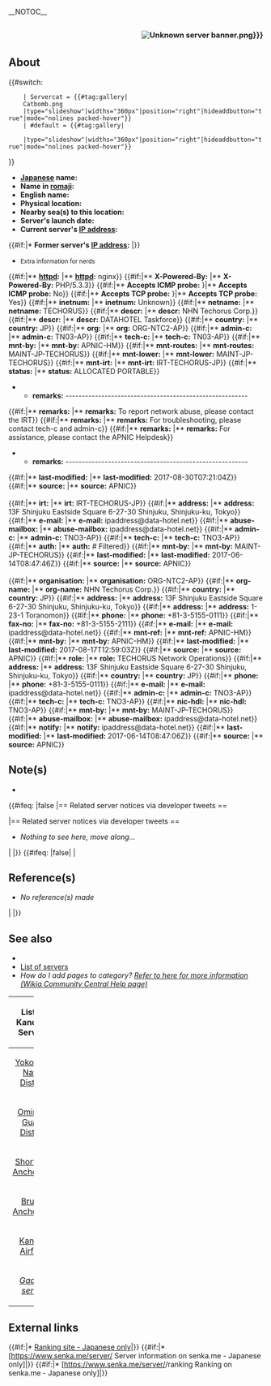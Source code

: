 __NOTOC__
== <span style="float:right; font-size:70%;">{{Event/DetailToggle}} [[File:{{{server_banner|Unknown server banner.png}}}]]</span><br><br>About ==

{{clear}}

<div class="mw-collapsible mw-expanded" >

{{#switch:{{PAGENAME}}
     | Servercat = {{#tag:gallery| 
     Catbomb.png
     |type="slideshow"|widths="360px"|position="right"|hideaddbutton="true"|mode="nolines packed-hover"}}
     | #default = {{#tag:gallery| 
     {{{galleries}}}
     |type="slideshow"|widths="360px"|position="right"|hideaddbutton="true"|mode="nolines packed-hover"}}
}}

* '''[[wikipedia:Japanese_language|Japanese]] name:''' <span style="cursor:help;" title="{{{kana|}}}">{{{jpname|Unspecified}}}</span>
* '''Name in [[wikipedia:Romanization_of_Japanese|romaji]]:''' {{{romaji|Unspecified}}}
* '''English name:''' {{{engname|Unspecified}}}
* '''Physical location:''' {{{location|Unspecified}}}
* '''Nearby sea(s) to this location:''' {{{seas|Unspecified}}}
* '''Server's launch date:''' {{{launchdate|Unknown}}}
* '''Current server's [[wikipedia:IP_address|IP address]]<span class="mw-customtoggle-nerds" style="cursor:pointer;">:</span>''' {{{IPaddr|Unknown}}}
{{#if:{{{oldIPaddr|}}}|* '''Former server's [[wikipedia:IP_address|IP address]]:''' {{{oldIPaddr}}}|}}
<div class="mw-collapsible mw-collapsed" id="mw-customcollapsible-nerds">
*<small>Extra information for nerds</small>
{{#if:{{{httpd|}}}|** '''[[wikipedia:Httpd|httpd]]:''' {{{httpd}}}|** '''[[wikipedia:Httpd|httpd]]:''' nginx}}
{{#if:{{{xpoweredby|}}}|** '''X-Powered-By:''' {{{xpoweredby}}}|** '''X-Powered-By:''' PHP/5.3.3}}
{{#if:{{{ICMP|}}}|** '''Accepts ICMP probe:''' {{{ICMP}}}}|** '''Accepts ICMP probe:''' No}}
{{#if:{{{TCP|}}}|** '''Accepts TCP probe:''' {{{TCP}}}}|** '''Accepts TCP probe:''' Yes}}
{{#if:{{{inetnum|}}}|** '''inetnum:''' {{{inetnum}}}|** '''inetnum:''' Unknown}}
{{#if:{{{netname|}}}|** '''netname:''' {{{netname}}}|** '''netname:''' TECHORUS}}
{{#if:{{{descr0|}}}|** '''descr:''' {{{descr0}}}|** '''descr:''' NHN Techorus Corp.}}
{{#if:{{{descr1|}}}|** '''descr:''' {{{descr1}}}|** '''descr:''' DATAHOTEL Taskforce}}
{{#if:{{{country|}}}|** '''country:''' {{{country}}}|** '''country:''' JP}}
{{#if:{{{org|}}}|** '''org:''' {{{org}}}|** '''org:''' ORG-NTC2-AP}}
{{#if:{{{admin-c|}}}|** '''admin-c:''' {{{admin-c}}}|** '''admin-c:''' TN03-AP}}
{{#if:{{{tech-c|}}}|** '''tech-c:''' {{{tech-c}}}|** '''tech-c:''' TN03-AP}}
{{#if:{{{mnt-by|}}}|** '''mnt-by:''' {{{mnt-by}}}|** '''mnt-by:''' APNIC-HM}}
{{#if:{{{mnt-routes|}}}|** '''mnt-routes:''' {{{mnt-routes}}}|** '''mnt-routes:''' MAINT-JP-TECHORUS}}
{{#if:{{{mnt-lower|}}}|** '''mnt-lower:''' {{{mnt-lower}}}|** '''mnt-lower:''' MAINT-JP-TECHORUS}}
{{#if:{{{mnt-irt|}}}|** '''mnt-irt:''' {{{mnt-irt}}}|** '''mnt-irt:''' IRT-TECHORUS-JP}}
{{#if:{{{status|}}}|** '''status:''' {{{status}}}|** '''status:''' ALLOCATED PORTABLE}}
<!-- ** '''remarks:''' -+-+-+-+-+-+-+-+-+-+-+-++-+-+-+-+-+-+-+-+-+-+-+-+-+-+-+ -->
** '''remarks:''' --------------------------------------------------------
{{#if:{{{remarks0|}}}|** '''remarks:''' {{{remarks0}}}|** '''remarks:''' To report network abuse, please contact the IRT}}
{{#if:{{{remarks1|}}}|** '''remarks:''' {{{remarks1}}}|** '''remarks:''' For troubleshooting, please contact tech-c and admin-c}}
{{#if:{{{remarks2|}}}|** '''remarks:''' {{{remarks2}}}|** '''remarks:''' For assistance, please contact the APNIC Helpdesk}}
** '''remarks:''' --------------------------------------------------------
<!-- ** '''remarks:''' -+-+-+-+-+-+-+-+-+-+-+-++-+-+-+-+-+-+-+-+-+-+-+-+-+-+-+ -->
<!--
{{#if:{{{changed0|}}}|** '''changed:''' {{{changed0}}}|** '''changed:''' hm-changed@apnic.net 20120423}}
{{#if:{{{changed1|}}}|** '''changed:''' {{{changed2}}}|** '''changed:''' hm-changed@apnic.net 20141119}}
{{#if:{{{changed2|}}}|** '''changed:''' {{{changed3}}}|** '''changed:''' hm-changed@apnic.net 20151029}}
-->
{{#if:{{{last-modified0|}}}|** '''last-modified:''' {{{last-modified0}}}|** '''last-modified:''' 2017-08-30T07:21:04Z}}
{{#if:{{{source|}}}|** '''source:''' {{{source}}}|** '''source:''' APNIC}}<br><br>
{{#if:{{{mnt-irt|}}}|** '''irt:''' {{{mnt-irt}}}|** '''irt:''' IRT-TECHORUS-JP}}
{{#if:{{{address0|}}}|** '''address:''' {{{address0}}}|** '''address:''' 13F Shinjuku Eastside Square 6-27-30 Shinjuku, Shinjuku-ku, Tokyo}}
{{#if:{{{email|}}}|** '''e-mail:''' {{{email}}}|** '''e-mail:''' ipaddress@data-hotel.net}}
{{#if:{{{abuse|}}}|** '''abuse-mailbox:''' {{{abuse}}}|** '''abuse-mailbox:''' ipaddress@data-hotel.net}}
{{#if:{{{admin-c||}}}|** '''admin-c:''' {{{admin-c}}}|** '''admin-c:''' TNO3-AP}}
{{#if:{{{tech-c|}}}|** '''tech-c:''' {{{tech-c}}}|** '''tech-c:''' TNO3-AP}}
{{#if:{{{auth|}}}|** '''auth:''' {{{auth}}}|** '''auth:''' # Filtered}}
{{#if:{{{mnt-by|}}}|** '''mnt-by:''' {{{mnt-by}}}|** '''mnt-by:''' MAINT-JP-TECHORUS}}
<!-- {{#if:{{{changedip1}}}|** '''changed:''' {{{changeip1}}}|** '''changed:''' ipaddress@data-hotel.net 20151030}} -->
{{#if:{{{last-modified1}}}|** '''last-modified:''' {{{last-modified1}}}|** '''last-modified:''' 2017-06-14T08:47:46Z}}
{{#if:{{{source|}}}|** '''source:''' {{{source}}}|** '''source:''' APNIC}}<br><br>
{{#if:{{{organisation|}}}|** '''organisation:''' {{{organisation}}}|** '''organisation:''' ORG-NTC2-AP}}
{{#if:{{{org-name|}}}|** '''org-name:''' {{{org-name}}}|** '''org-name:''' NHN Techorus Corp.}}
{{#if:{{{country|}}}|** '''country:''' {{{country}}}|** '''country:''' JP}}
{{#if:{{{address0|}}}|** '''address:''' {{{address0}}}|** '''address:''' 13F Shinjuku Eastside Square 6-27-30 Shinjuku, Shinjuku-ku, Tokyo}}
{{#if:{{{address1|}}}|** '''address:''' {{{address1}}}|** '''address:''' 1-23-1 Toranomon}}
{{#if:{{{phone|}}}|** '''phone:''' {{{phone}}}|** '''phone:''' +81-3-5155-0111}}
{{#if:{{{fax-no|}}}|** '''fax-no:''' {{{fax-no}}}|** '''fax-no:''' +81-3-5155-2111}}
{{#if:{{{email|}}}|** '''e-mail:''' {{{email}}}|** '''e-mail:''' ipaddress@data-hotel.net}}
{{#if:{{{mnt-ref|}}}|** '''mnt-ref:''' {{{mnt-ref}}}|** '''mnt-ref:''' APNIC-HM}}
{{#if:{{{mnt-by|}}}|** '''mnt-by:''' {{{mnt-by}}}|** '''mnt-by:''' APNIC-HM}}
{{#if:{{{last-modified2|}}}|** '''last-modified:''' {{{last-modified2}}}|** '''last-modified:''' 2017-08-17T12:59:03Z}}
{{#if:{{{source|}}}|** '''source:''' {{{source}}}|** '''source:''' APNIC}}
{{#if:{{{role|}}}|** '''role:''' {{{role}}}|** '''role:''' TECHORUS Network Operations}}
{{#if:{{{address0|}}}|** '''address:''' {{{address0}}}|** '''address:''' 13F Shinjuku Eastside Square 6-27-30 Shinjuku, Shinjuku-ku, Tokyo}}
{{#if:{{{country|}}}|** '''country:''' {{{country}}}|** '''country:''' JP}}
{{#if:{{{phone|}}}|** '''phone:''' {{{phone}}}|** '''phone:''' +81-3-5155-0111}}
{{#if:{{{email|}}}|** '''e-mail:''' {{{email}}}|** '''e-mail:''' ipaddress@data-hotel.net}}
{{#if:{{{admin-c|}}}|** '''admin-c:''' {{{admin-c}}}|** '''admin-c:''' TNO3-AP}}
{{#if:{{{tech-c|}}}|** '''tech-c:''' {{{tech-c}}}|** '''tech-c:''' TNO3-AP}}
{{#if:{{{nic-hd1|}}}|** '''nic-hdl:''' {{{nic-hdl}}}|** '''nic-hdl:''' TNO3-AP}}
{{#if:{{{mnt-by|}}}|** '''mnt-by:''' {{{mnt-by}}}|** '''mnt-by:''' MAINT-JP-TECHORUS}}
{{#if:{{{abuse|}}}|** '''abuse-mailbox:''' {{{abuse}}}|** '''abuse-mailbox:''' ipaddress@data-hotel.net}}
{{#if:{{{notify|}}}|** '''notify:''' {{{notify}}}|** '''notify:''' ipaddress@data-hotel.net}}
<!-- {{#if:{{{changeip2|}}}|** '''changed:''' {{{changedip2}}}|** '''changed:''' ipaddress@data-hotel.net 20150818}} -->
{{#if:{{{lastmodified3|}}}|** '''last-modified:''' {{{last-modified3}}}|** '''last-modified:''' 2017-06-14T08:47:06Z}}
{{#if:{{{source|}}}|** '''source:''' {{{source}}}|** '''source:''' APNIC}}
</div>

</div>

{{clear}}

== Note(s) == 

<div class="mw-collapsible mw-expanded">

* {{{Notes|''No note(s) included''}}}

<!--Insert related server notices via developer tweets stuff here-->
<noinclude>
{{#ifeq: {{{relnotes|}}}|false
|== Related server notices via developer tweets ==

<div class="mw-collapsible mw-expanded">

{{{relnotes}}}

</div>
{{clear}}

|== Related server notices via developer tweets ==

<div class="mw-collapsible mw-expanded">

* ''Nothing to see here, move along...''

</div>

{{clear}}
| |}}
</noinclude>
<!--Insert reference(s) stuff here-->
<noinclude>
{{#ifeq: {{{references|}}}|false| |
== Reference(s) ==

<div class="mw-collapsible mw-expanded">

* ''No reference(s) made''

</div>

{{clear}}
| |}}
</noinclude>

</div>

{{clear}}

== See also ==

<div class="mw-collapsible mw-expanded">

* {{{wikipediaref|''No wikipedia link included''}}}
* [[Servers|List of servers]]
* ''How do I add pages to category? [http://community.wikia.com/wiki/Help:Category Refer to here for more information (Wikia Community Central Help page)]''

{| class="mw-collapsible mw-collapsed wikitable" align=center style="width:100%"
|-
!colspan=4 align=center width=100%|List of Kancolle Servers
|-
| [[:Category:Yokosuka|Yokosuka Naval District]]
| [[:Category:Kure|Kure Naval District]]
| [[:Category:Sasebo|Sasebo Naval District]]
| [[:Category:Maizuru|Maizuru Naval District]]
|-
| [[:Category:Oominato|Ominato Guard District]]
| [[:Category:Torakku|Truk Anchorage]]
| [[:Category:Ringa|Lingga Anchorage]]
| [[:Category:Rabauru|Rabaul Naval Base]]
|-
| [[:Category:Shootorando|Shortland Anchorage]]
| [[:Category:Buin|Buin Naval Base]]
| [[:Category:Tauitaui|Tawi-Tawi Anchorage]]
| [[:Category:Parao|Palau Anchorage]]
|-
| [[:Category:Brunei|Brunei Anchorage]]
| [[:Category:Hitokappu Bay|Hitokappu Bay Anchorage]]
| [[:Category:Paramushiru|Paramushir Anchorage]]
| [[:Category:Sukumo Bay|Sukumo Bay Anchorage]]
|-
| [[:Category:Kanoya|Kanoya Airfield]]
| [[:Category:Iwagawa|Iwagawa Airfield]]
| [[:Category:Saiki-wan|Saiki Bay Anchorage]]
| [[:Category:Hashirajima|Hashirajima Anchorage]]
|-
| colspan="4" style="text-align: center" | [[:Category:Gadget|''Gadget server'']]
|}

</div>

{{clear}}

==  External links ==

<div class="mw-collapsible mw-expanded">

{{#if:{{{senka|}}}|* [https://www.senka.me/ Ranking site - Japanese only]|}}
{{#if:{{{senka|}}}|* [https://www.senka.me/server/{{{senka}}} Server information on senka.me - Japanese only]|}}
{{#if:{{{senka|}}}|* [https://www.senka.me/server/{{{senka}}}/ranking Ranking on senka.me - Japanese only]|}}

</div>

{{clear}}